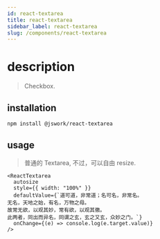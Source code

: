```yaml
---
id: react-textarea
title: react-textarea
sidebar_label: react-textarea
slug: /components/react-textarea
---
```


# description

> Checkbox.

## installation

```bash npm2yarn
npm install @jswork/react-textarea
```

## usage

> 普通的 Textarea, 不过，可以自由 resize.

```tsx live
<ReactTextarea
  autosize
  style={{ width: "100%" }}
  defaultValue={`道可道，非常道；名可名，非常名。
无名，天地之始，有名，万物之母。
故常无欲，以观其妙，常有欲，以观其徼。
此两者，同出而异名，同谓之玄，玄之又玄，众妙之门。`}
  onChange={(e) => console.log(e.target.value)}
/>
```

